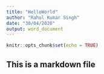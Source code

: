 ```yaml
---
title: "HelloWorld"
author: "Rahul Kumar Singh"
date: "30/04/2020"
output: word_document
---
```


```r
knitr::opts_chunk$set(echo = TRUE)
```
## This is a markdown file
